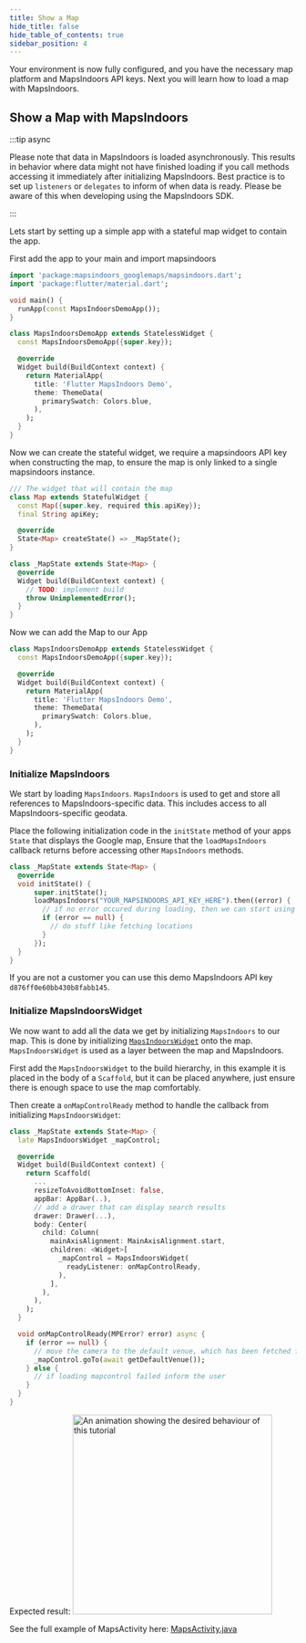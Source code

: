 ```yaml
---
title: Show a Map
hide_title: false
hide_table_of_contents: true
sidebar_position: 4
---
```



Your environment is now fully configured, and you have the necessary map platform and MapsIndoors API keys. Next you will learn how to load a map with MapsIndoors.

## Show a Map with MapsIndoors

:::tip async

Please note that data in MapsIndoors is loaded asynchronously. This results in behavior where data might not have finished loading if you call methods accessing it immediately after initializing MapsIndoors. Best practice is to set up `listeners` or `delegates` to inform of when data is ready. Please be aware of this when developing using the MapsIndoors SDK.

:::


Lets start by setting up a simple app with a stateful map widget to contain the app. 

First add the app to your main and import mapsindoors

```dart
import 'package:mapsindoors_googlemaps/mapsindoors.dart';
import 'package:flutter/material.dart';

void main() {
  runApp(const MapsIndoorsDemoApp());
}

class MapsIndoorsDemoApp extends StatelessWidget {
  const MapsIndoorsDemoApp({super.key});

  @override
  Widget build(BuildContext context) {
    return MaterialApp(
      title: 'Flutter MapsIndoors Demo',
      theme: ThemeData(
        primarySwatch: Colors.blue,
      ),
    );
  }
}
```

Now we can create the stateful widget, we require a mapsindoors API key when constructing the map, to ensure the map is only linked to a single mapsindoors instance.

```dart
/// The widget that will contain the map
class Map extends StatefulWidget {
  const Map({super.key, required this.apiKey});
  final String apiKey;

  @override
  State<Map> createState() => _MapState();
}

class _MapState extends State<Map> {
  @override
  Widget build(BuildContext context) {
    // TODO: implement build
    throw UnimplementedError();
  }
}
```

Now we can add the Map to our App

```dart
class MapsIndoorsDemoApp extends StatelessWidget {
  const MapsIndoorsDemoApp({super.key});

  @override
  Widget build(BuildContext context) {
    return MaterialApp(
      title: 'Flutter MapsIndoors Demo',
      theme: ThemeData(
        primarySwatch: Colors.blue,
      ),
    );
  }
}
```

### Initialize MapsIndoors

We start by loading `MapsIndoors`. `MapsIndoors` is used to get and store all references to MapsIndoors-specific data. This includes access to all MapsIndoors-specific geodata.

Place the following initialization code in the `initState` method of your apps `State` that displays the Google map, Ensure that the `loadMapsIndoors` callback returns before accessing other `MapsIndoors` methods.

```dart
class _MapState extends State<Map> {
  @override
  void initState() {
      super.initState();
      loadMapsIndoors("YOUR_MAPSINDOORS_API_KEY_HERE").then((error) {
        // if no error occured during loading, then we can start using the SDK
        if (error == null) {
          // do stuff like fetching locations
        }
      });
  }
}
```

If you are not a customer you can use this demo MapsIndoors API key `d876ff0e60bb430b8fabb145`.

### Initialize MapsIndoorsWidget

We now want to add all the data we get by initializing `MapsIndoors` to our map. This is done by initializing [`MapsIndoorsWidget`](https://pub.dev/documentation/mapsindoors/latest/mapsindoors/MapsIndoorsWidget-class.html) onto the map. `MapsIndoorsWidget` is used as a layer between the map and MapsIndoors.

First add the `MapsIndoorsWidget` to the build hierarchy, in this example it is placed in the body of a `Scaffold`, but it can be placed anywhere, just ensure there is enough space to use the map comfortably.

Then create a `onMapControlReady` method to handle the callback from initializing `MapsIndoorsWidget`:


```dart
class _MapState extends State<Map> {
  late MapsIndoorsWidget _mapControl;

  @override
  Widget build(BuildContext context) {
    return Scaffold(
      ...
      resizeToAvoidBottomInset: false,
      appBar: AppBar(..),
      // add a drawer that can display search results
      drawer: Drawer(...),
      body: Center(
        child: Column(
          mainAxisAlignment: MainAxisAlignment.start,
          children: <Widget>[
            _mapControl = MapsIndoorsWidget(
              readyListener: onMapControlReady,
            ),
          ],
        ),
      ),
    );
  }

  void onMapControlReady(MPError? error) async {
    if (error == null) {
      // move the camera to the default venue, which has been fetched from MapsIndoors
      _mapControl.goTo(await getDefaultVenue());
    } else {
      // if loading mapcontrol failed inform the user
    }
  }
}
```

Expected result:
<img src="/img/getting-started/flutter_map.gif" alt="An animation showing the desired behaviour of this tutorial" width="350"/>

See the full example of MapsActivity here: [MapsActivity.java](https://github.com/MapsPeople/MapsIndoors-Android-Examples/tree/main/Google_Maps/mapsindoorsgettingstartedjava)
